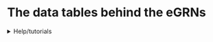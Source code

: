 # The data tables behind the eGRNs

<!-- - DB schema / table index -->

<details><summary> Help/tutorials </summary>
<!-- - How to use the tables (tables will be query-able and available to download) -->

<!-- - How to query sub-networks based on a DAR, TF .. -->

-Under construction-

</details>